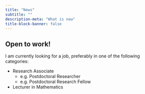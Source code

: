 ```yaml
---
title: "News"
subtitle: ""
description-meta: "What is new"
title-block-banner: false
---
```


## Open to work!

I am currently looking for a job, preferably in one of the following categories:

- Research Associate 
  - e.g. Postdoctoral Researcher
  - e.g. Postdoctoral Research Fellow
- Lecturer in Mathematics












